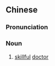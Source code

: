 {{also|上医}}
==Chinese==
{{zh-forms|s=上医}}

===Pronunciation===
{{zh-pron
|m=shàngyī
|c=soeng6 ji1
|cat=n
}}

===Noun===
{{zh-noun}}

# [[skillful]] [[doctor]]
